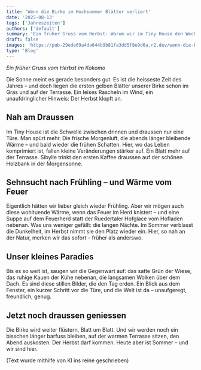 ```yaml
---
title: 'Wenn die Birke im Hochsommer Blätter verliert'
date: '2025-08-13'
tags: ['Jahreszeiten']
authors: ['default']
summary: 'Ein früher Gruss vom Herbst: Warum wir im Tiny House den Wechsel der Jahreszeiten schneller spüren – zwischen Birkenblättern, Feuerwärme und Kühen auf der Weide.'
draft: false
images: 'https://pub-29ede69a4da644b9b81fa3dd5f8e9d6a.r2.dev/wenn-die-birke-im-hochsommer-bl-tter-verliert-titelbild.webp'
type: 'Blog'
---
```


*Ein früher Gruss vom Herbst im Kokomo*

Die Sonne meint es gerade besonders gut. Es ist die heisseste Zeit des Jahres – und doch liegen die ersten gelben Blätter unserer Birke schon im Gras und auf der Terrasse. Ein leises Rascheln im Wind, ein unaufdringlicher Hinweis: Der Herbst klopft an.

## Nah am Draussen

Im Tiny House ist die Schwelle zwischen drinnen und draussen nur eine Türe. Man spürt mehr. Die frische Morgenluft, die abends länger bleibende Wärme – und bald wieder die frühen Schatten. Hier, wo das Leben komprimiert ist, fallen kleine Veränderungen stärker auf. Ein Blatt mehr auf der Terrasse. Sibylle trinkt den ersten Kaffee draussen auf der schönen Holzbank in der Morgensonne.

## Sehnsucht nach Frühling – und Wärme vom Feuer

Eigentlich hätten wir lieber gleich wieder Frühling. Aber wir mögen auch diese wohltuende Wärme, wenn das Feuer im Herd knistert – und eine Suppe auf dem Feuerherd statt der Ruedertaler Hofglace vom Hofladen nebenan. Was uns weniger gefällt: die langen Nächte. Im Sommer verblasst die Dunkelheit, im Herbst nimmt sie den Platz wieder ein. Hier, so nah an der Natur, merken wir das sofort – früher als anderswo.

## Unser kleines Paradies

Bis es so weit ist, saugen wir die Gegenwart auf: das satte Grün der Wiese, das ruhige Kauen der Kühe nebenan, die langsamen Wolken über dem Dach. Es sind diese stillen Bilder, die den Tag erden. Ein Blick aus dem Fenster, ein kurzer Schritt vor die Türe, und die Welt ist da – unaufgeregt, freundlich, genug.

## Jetzt noch draussen geniessen

Die Birke wird weiter flüstern, Blatt um Blatt. Und wir werden noch ein bisschen länger barfuss bleiben, auf der warmen Terrasse sitzen, den Abend auskosten. Der Herbst darf kommen. Heute aber ist Sommer – und wir sind hier.

(Text wurde mithilfe von KI ins reine geschrieben)